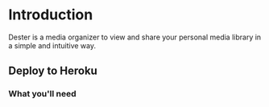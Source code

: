 
# Introduction

Dester is a media organizer to view and share your personal media library in a simple and intuitive way.

## Deploy to Heroku

### What you'll need

<Slider/>